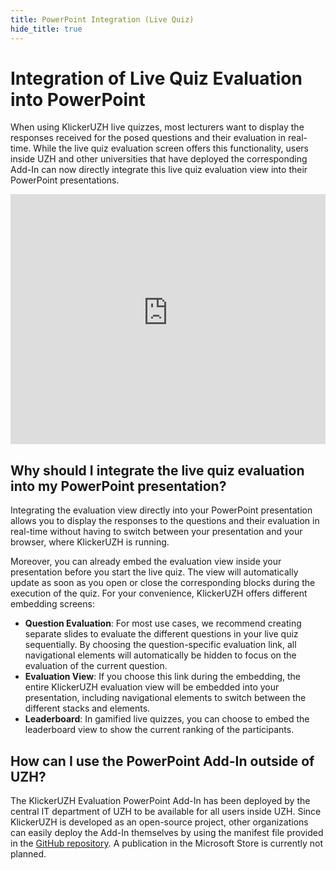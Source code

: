 ```yaml
---
title: PowerPoint Integration (Live Quiz)
hide_title: true
---
```


# Integration of Live Quiz Evaluation into PowerPoint

When using KlickerUZH live quizzes, most lecturers want to display the responses received for the posed questions and their evaluation in real-time. While the live quiz evaluation screen offers this functionality, users inside UZH and other universities that have deployed the corresponding Add-In can now directly integrate this live quiz evaluation view into their PowerPoint presentations.

<iframe
  id="kmsembed-0_9hd9vzds"
  width="100%"
  height="400"
  src="https://uzh.mediaspace.cast.switch.ch/embed/secure/iframe/entryId/0_9hd9vzds/uiConfId/23449004/st/0"
  class="kmsembed"
  allowfullscreen
  webkitallowfullscreen
  mozAllowFullScreen
  allow="autoplay *; fullscreen *; encrypted-media *"
  referrerPolicy="no-referrer-when-downgrade"
  sandbox="allow-downloads allow-forms allow-same-origin allow-scripts allow-top-navigation allow-pointer-lock allow-popups allow-modals allow-orientation-lock allow-popups-to-escape-sandbox allow-presentation allow-top-navigation-by-user-activation"
  frameborder="0"
  title="KlickerUZH - PowerPoint Integration (Evaluation)"
></iframe>

## Why should I integrate the live quiz evaluation into my PowerPoint presentation?

Integrating the evaluation view directly into your PowerPoint presentation allows you to display the responses to the questions and their evaluation in real-time without having to switch between your presentation and your browser, where KlickerUZH is running.

Moreover, you can already embed the evaluation view inside your presentation before you start the live quiz. The view will automatically update as soon as you open or close the corresponding blocks during the execution of the quiz. For your convenience, KlickerUZH offers different embedding screens:

- **Question Evaluation**: For most use cases, we recommend creating separate slides to evaluate the different questions in your live quiz sequentially. By choosing the question-specific evaluation link, all navigational elements will automatically be hidden to focus on the evaluation of the current question.
- **Evaluation View**: If you choose this link during the embedding, the entire KlickerUZH evaluation view will be embedded into your presentation, including navigational elements to switch between the different stacks and elements.
- **Leaderboard**: In gamified live quizzes, you can choose to embed the leaderboard view to show the current ranking of the participants.

## How can I use the PowerPoint Add-In outside of UZH?

The KlickerUZH Evaluation PowerPoint Add-In has been deployed by the central IT department of UZH to be available for all users inside UZH. Since KlickerUZH is developed as an open-source project, other organizations can easily deploy the Add-In themselves by using the manifest file provided in the [GitHub repository](https://github.com/uzh-bf/klicker-uzh/blob/f5c1554f332f2dafb513346078b581274f93824f/apps/office-addin/manifest-content.xml). A publication in the Microsoft Store is currently not planned.
